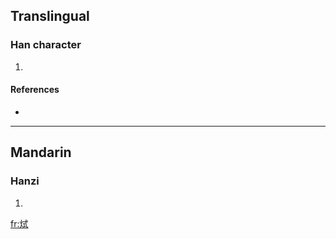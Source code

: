 ==Translingual==

===Han character===
{{Han char|rn=86|rad=火|as=06|sn=10|four=9385<sub>0</sub>|canj=火戈心一 (FIPM)}}

# {{defn|Han|sort=火06}}

====References====
* {{Han ref|kx=0670.070|dkj=19001|hdz=32198.130|uh=70D2|ud=28882|bh=D272|bd=53874}}

----

==Mandarin==

===Hanzi===
{{cmn-hanzi|pin=[[shì]] ([[shi4]])|wg=shih<sup>4</sup>}}

# {{defn|Mandarin}}

[[fr:烒]]